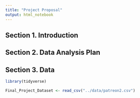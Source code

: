 ```yaml
---
title: "Project Proposal"
output: html_notebook
---
```


## Section 1. Introduction

## Section 2. Data Analysis Plan

## Section 3. Data
```r
library(tidyverse)
```
```r
Final_Project_Dataset <- read_csv("../data/patreon2.csv")
```

